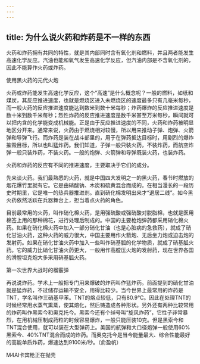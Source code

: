 ```yaml
---
---
---
```

title: 为什么说火药和炸药是不一样的东西
---




火药和炸药拥有共同的特性，就是其内部同时含有氧化剂和燃料，并且两者能发生高速化学反应。汽油也能和氧气发生高速化学反应，但汽油内部是不含氧化剂的，因此不能算作火药或炸药。



使用黑火药的元代火炮



火药或炸药能发生高速化学反应，这个“高速”是什么概念呢？一般的燃料，如纸和煤炭，其反应推进速度，也就是燃烧区进入未燃烧区的速度最多只有几毫米每秒，而一般火药的反应推进速度能达到数米到数十米每秒；炸药爆炸的反应推进速度是数十米到数千米每秒；烈性炸药的反应推进速度是数千米甚至万米每秒，瞬间就可以把内含的化学能变成机械能。正是由于反应推进速度的不同，火药和炸药被明显地区分开来。通常来说，火药由于燃烧相对较慢，所以用来推动子弹、炮弹、火箭弹和导弹飞行。而炸药是装在战斗部里的，用于在弹药抵达目标时，用剧烈的爆炸摧毁目标，所以也叫猛炸药。我们知道，子弹一般只装火药，不装炸药，而航空炸弹一般只装炸药，不装火药。一般的炮弹、火箭弹和导弹既装火药，也装炸药。

火药和炸药的反应有不同的推进速度，主要取决于它们的成分。

先来谈火药。我们最熟悉的火药，就是中国四大发明之一的黑火药，春节时燃放的烟花爆竹里就有它。它是由硝酸钠、木炭和硫黄混合而成的。在相当漫长的一段历史时期里，它是唯一的热兵器推进剂。直到硝化棉发明出来才“退居二线”。如今黑火药依然活跃在兵器舞台上，担当着点火药的角色。

目前最常用的火药，叫作硝化棉火药，是用强硫酸或强硝酸对脱脂棉，也就是医用棉签上用的那种棉花，进行处理后制成的。中国的主要枪炮弹药都采用硝化棉火药。如果在硝化棉火药中加入一部分硝化甘油（也是心脏病的急救药），就成了硝化甘油火药，这种火药的威力很大，中国主要用作火箭炮、无后坐力炮或迫击炮的发射药。如果在硝化甘油火药中加入一些叫作硝基胍的化学物质，就成了硝基胍火药。它的威力比硝化甘油火药更大，一般用作高膛压火炮的发射药，现在世界各国的滑膛坦克炮大多采用硝基胍火药。

第一次世界大战时的榴霰弹



再说说炸药。学术上一般把专门用来爆破的炸药叫作猛炸药。前面提到的硝化甘油就是猛炸药，不过储存运输不安全，用得比较少。当今世界上最常用的炸药是TNT，学名叫作三硝基甲苯。TNT的熔点较低，只有80.9℃。因此在处理TNT的时候经常用水蒸气熏蒸，使其熔化，然后铸造成各种形状。另外还有两种比较常用的炸药叫作黑索今和奥克托今。黑索今还有个绰号叫“旋风炸药”，它性子非常暴烈，在用机械压制成药粒的时候容易爆炸，一般只能压装10克。但是黑索今和TNT混合使用，就可以装在大型弹药上。美国的航弹和大口径炮弹一般使用60%黑索今、40%TNT混合而成的炸药。而奥克托今是当今能量最大、综合性能最好的高能单质炸药，爆速达到9100米/秒。（俞盈帆）

M4AI卡宾枪正在抛壳